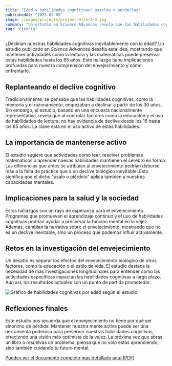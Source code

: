 ```yaml
---
title: "Edad y habilidades cognitivas: usarlas o perderlas"
publishedAt: "2025-03-05"
image: /images/projects/project-01/art-2.jpg
summary: "Un estudio en Science Advances revela que las habilidades cognitivas no declinan con la edad si se mantienen activas mediante actividades como la lectura."
tag: "Ciencia"
---
```


¿Declinan nuestras habilidades cognitivas inevitablemente con la edad? Un estudio publicado en *Science Advances* desafía esta idea, mostrando que mantener actividades como la lectura y las matemáticas puede preservar estas habilidades hasta los 65 años. Este hallazgo tiene implicaciones profundas para nuestra comprensión del envejecimiento y cómo enfrentarlo.

## Replanteando el declive cognitivo

Tradicionalmente, se pensaba que las habilidades cognitivas, como la memoria y el razonamiento, empezaban a declinar a partir de los 30 años. Sin embargo, el estudio, basado en una encuesta nacionalmente representativa, revela que al controlar factores como la educación y el uso de habilidades de lectura, no hay evidencia de declive desde los 16 hasta los 65 años. La clave está en el uso activo de estas habilidades.

## La importancia de mantenerse activo

El estudio sugiere que actividades como leer, resolver problemas matemáticos o aprender nuevas habilidades mantienen el cerebro en forma. Las diferencias que antes se atribuían al envejecimiento podrían deberse más a la falta de práctica que a un declive biológico inevitable. Esto significa que el dicho "úsalo o piérdelo" aplica también a nuestras capacidades mentales.

## Implicaciones para la salud y la sociedad

Estos hallazgos son un rayo de esperanza para el envejecimiento. Programas que promuevan el aprendizaje continuo y el uso de habilidades cognitivas podrían ayudar a preservar la función mental en la vejez. Además, cambian la narrativa sobre el envejecimiento, mostrando que no es un declive inevitable, sino un proceso que podemos influir activamente.

## Retos en la investigación del envejecimiento

Un desafío es separar los efectos del envejecimiento biológico de otros factores, como la educación o el estilo de vida. El estudio destaca la necesidad de más investigaciones longitudinales para entender cómo las actividades específicas impactan las habilidades cognitivas a largo plazo. Aún así, los resultados actuales son un punto de partida prometedor.

![Gráfico de habilidades cognitivas por edad según el estudio.](/images/projects/project-01/art-2.jpg)

## Reflexiones finales

Este estudio nos recuerda que el envejecimiento no tiene por qué ser sinónimo de pérdida. Mantener nuestra mente activa puede ser una herramienta poderosa para preservar nuestras habilidades cognitivas, ofreciendo una visión más optimista de la vejez. La próxima vez que abras un libro o resuelvas un problema, piensa que no solo estás aprendiendo, 
sino también cuidando tu futuro mental.

<a href="https://www.science.org/doi/10.1126/sciadv.ads1560" target="_blank" rel="noopener noreferrer">
  Puedes ver el documento completo más detallado aquí (PDF)
</a>
